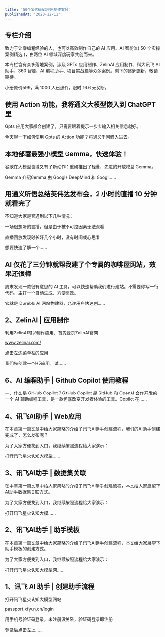 ```yaml
---
title: '50个零代码AI应用制作案例'
publishedAt: '2023-12-11'
---
```


## 专栏介绍

致力于让零编程经验的人，也可以高效制作自己的 AI 应用、AI 智能体( 50 个实操案例精选 )，由两位 AI 领域深度玩家共创而来。  
  
本专栏含有众多落地案例，涉及 GPTs 应用制作、ZelinAI 应用制作、科大讯飞 AI 助手、360 智脑、AI 编程助手、项目实战篇等众多案例。剩下的逐步更新，敬请期待。  
  
小册原价599，满 1000 人已涨价，限时 16.6 元买断。

## 使用 Action 功能，我将通义大模型嵌入到 ChatGPT 里
Gpts 应用大家都会创建了，只需要跟着提示一步步输入相关信息就好。

今天聊一下如何使用 Gpts 的 Action 功能？将通义千问嵌入进去。

## 本地部署最强小模型 Gemma，快速体验！
谷歌在大模型领域又有了新动作：重磅推出了轻量、先进的开放模型 Gemma。

Gemma 介绍Gemma 由 Google DeepMind 和 Googl......

## 用通义听悟总结英伟达发布会，2 小时的直播 10 分钟就看完了
不知道大家是否遇到以下几种情况：

一场很想听的直播，但是由于被不可控因素无法观看

直播回放发现时长好几个小时，没有时间或心思看

想要快速了解一个......

## AI 仅花了三分钟就帮我建了个专属的咖啡屋网站，效果还很棒
周末发现一款很有意思的 AI 工具，可以快速帮助我们进行建站。不需要你写一行代码，主打一个自动生成、方便高效。

它就是 Durable AI 网站构建器，允许用户快速创......

## 2、ZelinAI | 应用制作
利用ZelinAI可以制作应用，首先登录ZelinAI官网

www.zelinai.com/

点击左边菜单栏的应用

我们先创建一个H5应用，试......

## 6、AI 编程助手 | Github Copilot 使用教程
一、什么是 GitHub Copilot？GitHub Copilot 是 GitHub 和 OpenAI 合作开发的一个 AI 辅助编程工具，是一款彻底改变开发者体验的工具。Copilot 在......

## 4、讯飞AI助手 | Web应用
在本章第一篇文章中给大家简略的介绍了讯飞AI助手创建流程，我们的AI助手创建完成了，怎么发布呢？

为了大家方便找到入口，我继续按照流程给大家演示：

打开讯飞星火认知大模型......

## 3、讯飞AI助手 | 数据集关联
在本章第一篇文章中给大家简略的介绍了讯飞AI助手创建流程，本文给大家展望下AI助手数据集关联方式。

为了大家方便找到入口，我继续按照流程给大家演示：

打开讯飞星火认知大模......

## 2、讯飞AI助手 | 助手模板
在本章第一篇文章中给大家简略的介绍了讯飞AI助手创建流程，本文给大家展望下助手模板的创建方式。

为了大家方便找到入口，我继续按照流程给大家演示：

打开讯飞星火认知大模型网......

## 1、讯飞 AI 助手 | 创建助手流程
打开讯飞星火认知大模型网站

passport.xfyun.cn/login

用手机号验证码登录，未注册没关系，验证码登录即注册

登录后点击左上......


